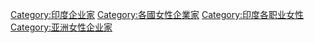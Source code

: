 {{Commonscat|Businesswomen from India}}

[[Category:印度企业家|Category:印度企业家]]
[[Category:各國女性企業家|Category:各國女性企業家]]
[[Category:印度各职业女性|Category:印度各职业女性]]
[[Category:亚洲女性企业家|Category:亚洲女性企业家]]
